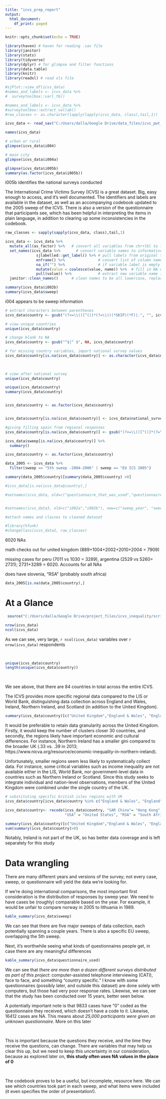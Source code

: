 ```yaml
---
title: "icvs_prep_report"
output:
  html_document:
    df_print: paged
---
```


```r
knitr::opts_chunk$set(echo = TRUE)

library(haven) # haven for reading .sav file
library(janitor)
library(stats)
library(tidyverse)
library(dplyr) # for glimpse and filter functions
library(data.table)
library(knitr)
library(readxl) # read xls file

#sjPlot::view_df(icvs_data)
#names_and_labels <- icvs_data %>%
#  surveytoolbox::varl_tb()

#names_and_labels <- icvs_data %>%
#surveytoolbox::extract_vallab()
#raw_classes <- as.character(lapply(lapply(icvs_data, class),tail,1))

icvs_data <- read_sav("C:/Users/dalla/Google Drive/data_files/icvs_pwt_swiid/data/ICVS2015_2b.sav")  # Reading data

names(icvs_data)

# urban or rural
glimpse(icvs_data$i004)

# main city
glimpse(icvs_data$i004a)

glimpse(icvs_data$i005b)
summary(as.factor(icvs_data$i005b))
```

i005b identifies the national surveys conducted

The International Crime Victims Survey (ICVS) is a great dataset. Big, easy enough to access, and it's well documented. The identifiers and labels are available in the dataset, as well as  an accompanying codebook updated to the 2005 sweep of the ICVS. There is also a version of the questionnaire that participants see, which has been helpful in interpreting the items in plain language, in addition to clearing up some inconsistencies in the codebook.
```r
raw_classes <- sapply(sapply(icvs_data, class),tail,1)

icvs_data <- icvs_data %>% 
  mutate_all(as_factor) %>%   # convert all variables from chr+lbl to fct type          
  set_names(icvs_data %>%       # convert variable names to informative labels
              sjlabelled::get_label() %>% # pull labels from original tibble
              enframe() %>%               # convert list of column names to a new tibble
              na_if("") %>%               # if variable label is empty string, convert to NA
              mutate(value = coalesce(value, name)) %>%  # fill in NA with original if missing
              pull(value)) %>%            # extract new variable name into a character vector
  janitor::clean_names()      # clean names to be all lowercase, replacing spaces with "_"     

```



```r
summary(icvs_data$i002b)
summary(icvs_data$sweep)
```

i004 appears to be sweep information

```r

# extract characters between parentheses
icvs_data$country <- gsub("(?<=\\()[^()]*(?=\\))(*SKIP)(*F)|.", "", icvs_data$main_city, perl=T)

# view unique countries
unique(icvs_data$country)

# change blank to NA
icvs_data$country <- gsub("^$|^ $", NA, icvs_data$country)

# for missing country variables, import national survey values
icvs_data$country[is.na(icvs_data$country)] <- as.character(icvs_data$national_surveys[is.na(icvs_data$country)])
  
  

# view after national survey
unique(icvs_data$country)

unique(icvs_data$country)
summary(icvs_data$country)


icvs_data$country <- as.factor(icvs_data$country)


icvs_data$country[is.na(icvs_data$country)] <- icvs_data$national_surveys[is.na(icvs_data$country)]

#giving filling spain from regional responses
icvs_data$country[is.na(icvs_data$country)] <- gsub("(?<=\\()[^()]*(?=\\))(*SKIP)(*F)|.", "", icvs_data$regional_survey[is.na(icvs_data$country)], perl=T)

icvs_data$sweep[is.na(icvs_data$country)] %>%
  summary()

icvs_data$country <- as.factor(icvs_data$country)

data_2005 <- icvs_data %>%
  filter(sweep == "5th sweep -2004-2006" | sweep == "EU ICS 2005") 

summary(data_2005$country)[summary(data_2005$country) >0]

#icvs_data[is.na(icvs_data$country),]

#setnames(icvs_data, old=c("questionnaire_that_was_used","questionnaire_was_based_on"), new=c("questionnaire_used","questionnaire_based_on"), skip_absent=TRUE)


#setnames(icvs_data3, old=c("i002a","i002b"), new=c("sweep_year", "sweep_num"), skip_absent=TRUE)

#attach names and classes to cleaned dataset

#library(hfunk)
#changeClass(icvs_data2, raw_classes)

```

6020 NAs

math checks out for united kingdom (889+1004+2002+2010+2004 = 7909)

missing cases for peru (7011 vs 1030 = 3289), argentina (2529 vs 5260= 2731);  2731+3289 = 6020. Accounts for all NAs

does have slovenia, "RSA" (probably south africa)

```r
data_2005[is.na(data_2005$country),]
```



# **At a Glance**

```r
 source("C:/Users/dalla/Google Drive/project_files/icvs_inequality/scripts/icvs_scripts.r", local = knitr::knit_global())
```

```r
nrow(icvs_data)
ncol(icvs_data)
```

As we can see, very large, `r ncol(icvs_data)` variables over `r nrow(icvs_data)` respondents

<br>



```r
unique(icvs_data$country)
length(unique(icvs_data$country))
```

<br>

We see above, that there are 84 countries in total across the entire ICVS. 

The ICVS provides more specific regional data compared to the LIS or World Bank, distinguishing data collection across England and Wales, Ireland, Northern Ireland, and Scotland (in addition to the United Kingdom).

```r
summary(icvs_data$country)[c("United Kingdom","England & Wales", "England", "Northern Ireland", "Scotland", "Ireland")]
```


It would be preferable to retain data granularity across the United Kingdom. Firstly, it would keep the number of clusters closer 30 countries, and secondly, the regions likely have important economic and cultural differences. For instance, Northern Ireland has a smaller gini compared to the broader UK (.33 vs. .39 in 2013; https://www.nicva.org/resource/economic-inequality-in-northern-ireland).

Unfortunately, smaller regions seem less likely to systematically collect data. For instance, some critical variables such as income inequality are not available either in the LIS, World Bank, nor government-level data in countries such as Northern Ireland or Scotland. Since this study seeks to integrate individual and nation-level observations, members of the United Kingdom were combined under the single country of the UK.

```r
# substituting specific british isles regions with UK
icvs_data$country[icvs_data$country %in% c("England & Wales", "England", "Northern Ireland", "Scotland")] <- "United Kingdom"

icvs_data$country<- recode(icvs_data$country, "SAR China"= "Hong Kong",
                           "USA" = "United States", "RSA" = "South Africa")
```


```r
summary(icvs_data$country)[c("United Kingdom","England & Wales", "England", "Northern Ireland", "Scotland", "Ireland")]
sum(summary(icvs_data$country)>0)
```

Notably, Ireland is not part of the UK, so has better data coverage and is left separately for this study


# **Data wrangling**

There are many different years and versions of the survey; not every case, sweep, or questionnaire will yield the data we're looking for.

If we're doing international comparisons, the most important first consideration is the distribution of responses by sweep year. We need to have cases be (roughly) comparable based on the year. For example, it would be unfair to compare norway in 2005 to lithuania in 1989.

```r
kable_summary(icvs_data$sweep)
```


We can see that there are five major sweeps of data collection, each potentially spanning a couple years. There is also a specific EU sweep, overlapping the 5th sweep.

Next, it's worthwhile seeing what kinds of questionnaires people get, in case there are any meaningful differences


```r
kable_summary(icvs_data$questionnaire_used)
```

We can see  that *there are more than a dozen different surveys distributed as part of this project*: computer-assisted telephone interviewing (CATI), face to face, and something "country specific." I know with some questionnaires (possibly later, and outside this dataset) are done solely with computers, but those had very poor response rates. Likewise, we can see that the study has been conducted over 15 years, better seen below.

A potentially important note is that 9833 cases have "0" coded as the questionnaire they received, which doesn't have a code to it. Likewise, 16412 cases are NA. This means  about *25,000 participants were given an unknown questionnaire.* More on this later


<br>

This is important because the questions they receive, and the time they receive the questions, can change. There are  variables that may help us clear this up, but we need to keep this uncertainty in our consideration, because as explored later on, **this study often uses NA values in the place of 0** 

<br>

The codebook proves to be a useful, but incomplete, resource here. We can see which countries took part in each sweep, and what items were included (it even specifies the order of presentation!).

<br>

